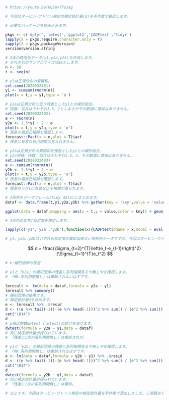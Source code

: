 ```{r}
# https://youtu.be/UQSevTPuJag

# 今回はタービン･ワトソン検定の検定統計量(d)を手作業で算出します。

# 必要なパッケージを読み込みます。

pkgs <- c('dplyr','lmtest','ggplot2','CADFtest','tidyr')
lapply(X = pkgs,require,character.only = T)
sapply(X = pkgs,packageVersion)
version$version.string

# 3本の時系列データ(y1,y2a,y2b)を作成します。
# それぞれのサンプルサイズは50とします。
n <- 50
t <- seq(n)

# y1は正規分布の累積和。
set.seed(2020032401)
y1 <- cumsum(rnorm(n))
plot(x = t,y = y1,type = 'o')

# y2aは正規分布に従う残差としたy1との線形結合。
# 係数、切片はそれぞれ1.5、2としますがその数値に意味はありません。
set.seed(2020032402)
e <- rnorm(n)
y2a <- 1.5*y1 + 2 + e
plot(x = t,y = y2a,type = 'o')
# 残差の偏自己相関を確認します。
forecast::Pacf(x = e,plot = T)$acf
# 残差に有意な自己相関は見られません。

# y2bは正規分布の累積和を残差としたy1との線形結合。
# y2a同様、係数、切片はそれぞれ1.5、2。その数値に意味はありません。
set.seed(2020032403)
e <- cumsum(rnorm(n))
y2b <- 1.5*y1 + 2 + e
plot(x = t,y = y2b,type = 'o')
# 残差の偏自己相関を確認します。
forecast::Pacf(x = e,plot = T)$acf
# 残差はラグ1に有意な正の相関が見られます。

# 3系列をデータフレーム(tidy data)にまとめます。
dataf <- data.frame(t,y1,y2a,y2b) %>% gather(key = 'key',value = 'value',colnames(.)[-1])

ggplot(data = dataf,mapping = aes(x = t,y = value,color = key)) + geom_line(size = 2) + theme(legend.position = 'top',legend.text = element_text(size = 20))

# 3系列の定常/非定常を検定します。

lapply(c('y1','y2a','y2b'),function(x){CADFtest(dname = x,model = eval(parse(text = x)),max.lag.y = 2, type = "trend")})

# y1、y2a、y2bはいずれも非定常が棄却出来ない時系列データですが、今回はタービン･ワトソン検定の検定統計量算出を目的としますので無視して相関を取ります。
```

$$
d = \frac{\Sigma_{t=2}^{T}\left(e_t-e_{t-1}\right)^2}{\Sigma_{t=1}^{T}e_t^2}
$$

```{r}
# e:線形回帰の残差

# y1と「y2a」の線形回帰の残差に系列相関有るや無しやを確認します。
# 「H0:系列相関無し」は棄却されないはずです。

lmresult <- lm(data = dataf,formula = y2a ~ y1)
lmresult %>% summary()
# 線形回帰の結果です。
# 検定統計量dを求めます。
e <- lmresult %>% .$resid
d <- ((e %>% tail(-1))-(e %>% head(-1)))^2 %>% sum() / (e^2 %>% sum())
cat("\014")
d
# p値は関数dwtest {lmtest}の助けを借ります。
dwtest(formula = y2a ~ y1,data = dataf)
# 同じ検定統計量が得られています。
# 「残差に1次の系列相関無し」は棄却されず。

# y1と「y2b」の線形回帰の残差に系列相関有るや無しやを確認します。
# 「H0:系列相関無し」は棄却されるはずです。
e <- lm(data = dataf,formula = y2b ~ y1) %>% .$resid
d <- ((e %>% tail(-1))-(e %>% head(-1)))^2 %>% sum() / (e^2 %>% sum())
cat("\014")
d
dwtest(formula = y2b ~ y1,data = dataf)
# 同じ検定統計量が得られています。
# 「残差に1次の系列相関無し」は棄却。

# 以上です。今回はタービン･ワトソン検定の検定統計量を手作業で算出しました。ご視聴ありがとうございました。
```
